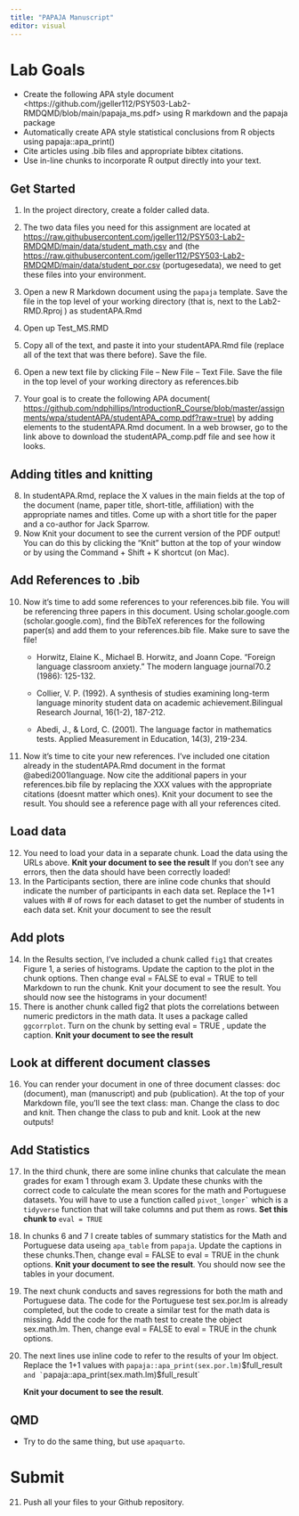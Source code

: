 ```yaml
---
title: "PAPAJA Manuscript"
editor: visual
---
```


# Lab Goals

-   Create the following APA style document \<https://github.com/jgeller112/PSY503-Lab2-RMDQMD/blob/main/papaja_ms.pdf\> using R markdown and the papaja package
-   Automatically create APA style statistical conclusions from R objects using papaja::apa_print()
-   Cite articles using .bib files and appropriate bibtex citations.
-   Use in-line chunks to incorporate R output directly into your text.

## Get Started

1.  In the project directory, create a folder called data.

2.  The two data files you need for this assignment are located at <https://raw.githubusercontent.com/jgeller112/PSY503-Lab2-RMDQMD/main/data/student_math.csv> and (the <https://raw.githubusercontent.com/jgeller112/PSY503-Lab2-RMDQMD/main/data/student_por.csv> (portugesedata), we need to get these files into your environment.

3.  Open a new R Markdown document using the `papaja` template. Save the file in the top level of your working directory (that is, next to the Lab2-RMD.Rproj ) as studentAPA.Rmd

4.  Open up Test_MS.RMD

5.  Copy all of the text, and paste it into your studentAPA.Rmd file (replace all of the text that was there before). Save the file.

6.  Open a new text file by clicking File -- New File -- Text File. Save the file in the top level of your working directory as references.bib

7.  Your goal is to create the following APA document( <https://github.com/ndphillips/IntroductionR_Course/blob/master/assignments/wpa/studentAPA/studentAPA_comp.pdf?raw=true)> by adding elements to the studentAPA.Rmd document. In a web browser, go to the link above to download the studentAPA_comp.pdf file and see how it looks.

## Adding titles and knitting

8.  In studentAPA.Rmd, replace the X values in the main fields at the top of the document (name, paper title, short-title, affiliation) with the appropriate names and titles. Come up with a short title for the paper and a co-author for Jack Sparrow.
9.  Now Knit your document to see the current version of the PDF output! You can do this by clicking the "Knit" button at the top of your window or by using the Command + Shift + K shortcut (on Mac).

## Add References to .bib

10. Now it's time to add some references to your references.bib file. You will be referencing three papers in this document. Using scholar.google.com (scholar.google.com), find the BibTeX references for the following paper(s) and add them to your references.bib file. Make sure to save the file!

    -   Horwitz, Elaine K., Michael B. Horwitz, and Joann Cope. "Foreign language classroom anxiety." The modern language journal70.2 (1986): 125-132.

    -   Collier, V. P. (1992). A synthesis of studies examining long-term language minority student data on academic achievement.Bilingual Research Journal, 16(1-2), 187-212.

    -   Abedi, J., & Lord, C. (2001). The language factor in mathematics tests. Applied Measurement in Education, 14(3), 219-234.

11. Now it's time to cite your new references. I've included one citation already in the studentAPA.Rmd document in the format \@abedi2001language. Now cite the additional papers in your references.bib file by replacing the XXX values with the appropriate citations (doesnt matter which ones). Knit your document to see the result. You should see a reference page with all your references cited.

## Load data

12. You need to load your data in a separate chunk. Load the data using the URLs above. **Knit your document to see the result** If you don't see any errors, then the data should have been correctly loaded!
13. In the Participants section, there are inline code chunks that should indicate the number of participants in each data set. Replace the 1+1 values with \# of rows for each dataset to get the number of students in each data set. Knit your document to see the result

## Add plots

14. In the Results section, I've included a chunk called `fig1` that creates Figure 1, a series of histograms. Update the caption to the plot in the chunk options. Then change eval = FALSE to eval = TRUE to tell Markdown to run the chunk. Knit your document to see the result. You should now see the histograms in your document!
15. There is another chunk called fig2 that plots the correlations between numeric predictors in the math data. It uses a package called `ggcorrplot`. Turn on the chunk by setting eval = TRUE , update the caption. **Knit your document to see the result**

## Look at different document classes

16. You can render your document in one of three document classes: doc (document), man (manuscript) and pub (publication). At the top of your Markdown file, you'll see the text class: man. Change the class to doc and knit. Then change the class to pub and knit. Look at the new outputs!

## Add Statistics

17. In the third chunk, there are some inline chunks that calculate the mean grades for exam 1 through exam 3. Update these chunks with the correct code to calculate the mean scores for the math and Portuguese datasets. You will have to use a function called `` pivot_longer` `` which is a `tidyverse` function that will take columns and put them as rows. **Set this chunk to** `eval = TRUE`

18. In chunks 6 and 7 I create tables of summary statistics for the Math and Portuguese data useing `apa_table` from `papaja`. Update the captions in these chunks.Then, change eval = FALSE to eval = TRUE in the chunk options. **Knit your document to see the result**. You should now see the tables in your document.

19. The next chunk conducts and saves regressions for both the math and Portuguese data. The code for the Portuguese test sex.por.lm is already completed, but the code to create a similar test for the math data is missing. Add the code for the math test to create the object sex.math.lm. Then, change eval = FALSE to eval = TRUE in the chunk options.

20. The next lines use inline code to refer to the results of your lm object. Replace the 1+1 values with `papaja::apa_print(sex.por.lm)`\$full_result `` and ` ``papaja::apa_print(sex.math.lm)\$full_result\`

    **Knit your document to see the result**.

## QMD

-   Try to do the same thing, but use `apaquarto`.

# Submit

21. Push all your files to your Github repository.
